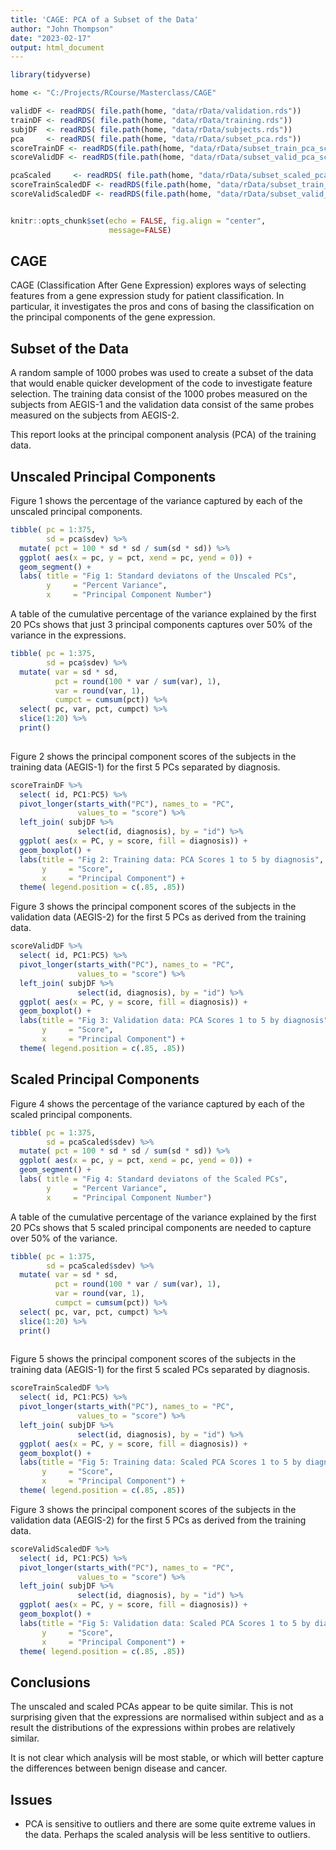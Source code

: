 ```yaml
---
title: 'CAGE: PCA of a Subset of the Data'
author: "John Thompson"
date: "2023-02-17"
output: html_document
---
```


```r
library(tidyverse)

home <- "C:/Projects/RCourse/Masterclass/CAGE"

validDF <- readRDS( file.path(home, "data/rData/validation.rds"))
trainDF <- readRDS( file.path(home, "data/rData/training.rds"))
subjDF  <- readRDS( file.path(home, "data/rData/subjects.rds"))
pca     <- readRDS( file.path(home, "data/rData/subset_pca.rds"))
scoreTrainDF <- readRDS(file.path(home, "data/rData/subset_train_pca_scores.rds"))
scoreValidDF <- readRDS(file.path(home, "data/rData/subset_valid_pca_scores.rds"))

pcaScaled     <- readRDS( file.path(home, "data/rData/subset_scaled_pca.rds"))
scoreTrainScaledDF <- readRDS(file.path(home, "data/rData/subset_train_scaled_pca_scores.rds"))
scoreValidScaledDF <- readRDS(file.path(home, "data/rData/subset_valid_scaled_pca_scores.rds"))


knitr::opts_chunk$set(echo = FALSE, fig.align = "center",
                      message=FALSE)
```

## CAGE

CAGE (Classification After Gene Expression) explores ways of selecting features from a gene expression study for patient classification. In particular, it investigates the pros and cons of basing the classification on the principal components of the gene expression.

## Subset of the Data

A random sample of 1000 probes was used to create a subset of the data that would enable quicker development of the code to investigate feature selection. The training data consist of the 1000 probes measured on the subjects from AEGIS-1 and the validation data consist of the same probes measured on the subjects from AEGIS-2.

This report looks at the principal component analysis (PCA) of the training data.

## Unscaled Principal Components

Figure 1 shows the percentage of the variance captured by each of the unscaled principal components.

```r
tibble( pc = 1:375,
        sd = pca$sdev) %>%
  mutate( pct = 100 * sd * sd / sum(sd * sd)) %>%
  ggplot( aes(x = pc, y = pct, xend = pc, yend = 0)) +
  geom_segment() +
  labs( title = "Fig 1: Standard deviatons of the Unscaled PCs",
        y     = "Percent Variance",
        x     = "Principal Component Number")
```

A table of the cumulative percentage of the variance explained by the first 20 PCs shows that just 3 principal components captures over 50% of the variance in the expressions.
```r
tibble( pc = 1:375,
        sd = pca$sdev) %>%
  mutate( var = sd * sd,
          pct = round(100 * var / sum(var), 1),
          var = round(var, 1),
          cumpct = cumsum(pct)) %>%
  select( pc, var, pct, cumpct) %>%
  slice(1:20) %>%
  print()
  
```

Figure 2 shows the principal component scores of the subjects in the training data (AEGIS-1) for the first 5 PCs separated by diagnosis.

```r
scoreTrainDF %>%
  select( id, PC1:PC5) %>%
  pivot_longer(starts_with("PC"), names_to = "PC", 
               values_to = "score") %>%
  left_join( subjDF %>% 
               select(id, diagnosis), by = "id") %>%
  ggplot( aes(x = PC, y = score, fill = diagnosis)) +
  geom_boxplot() +
  labs(title = "Fig 2: Training data: PCA Scores 1 to 5 by diagnosis",
       y     = "Score",
       x     = "Principal Component") +
  theme( legend.position = c(.85, .85))
```

Figure 3 shows the principal component scores of the subjects in the validation data (AEGIS-2) for the first 5 PCs as derived from the training data.

```r
scoreValidDF %>%
  select( id, PC1:PC5) %>%
  pivot_longer(starts_with("PC"), names_to = "PC", 
               values_to = "score") %>%
  left_join( subjDF %>% 
               select(id, diagnosis), by = "id") %>%
  ggplot( aes(x = PC, y = score, fill = diagnosis)) +
  geom_boxplot() +
  labs(title = "Fig 3: Validation data: PCA Scores 1 to 5 by diagnosis",
       y     = "Score",
       x     = "Principal Component") +
  theme( legend.position = c(.85, .85))

```

## Scaled Principal Components

Figure 4 shows the percentage of the variance captured by each of the scaled principal components.

```r
tibble( pc = 1:375,
        sd = pcaScaled$sdev) %>%
  mutate( pct = 100 * sd * sd / sum(sd * sd)) %>%
  ggplot( aes(x = pc, y = pct, xend = pc, yend = 0)) +
  geom_segment() +
  labs( title = "Fig 4: Standard deviatons of the Scaled PCs",
        y     = "Percent Variance",
        x     = "Principal Component Number")
```

A table of the cumulative percentage of the variance explained by the first 20 PCs shows that 5 scaled principal components are needed to capture over 50% of the variance.
```r
tibble( pc = 1:375,
        sd = pcaScaled$sdev) %>%
  mutate( var = sd * sd,
          pct = round(100 * var / sum(var), 1),
          var = round(var, 1),
          cumpct = cumsum(pct)) %>%
  select( pc, var, pct, cumpct) %>%
  slice(1:20) %>%
  print()
  
```

Figure 5 shows the principal component scores of the subjects in the training data (AEGIS-1) for the first 5 scaled PCs separated by diagnosis.

```r
scoreTrainScaledDF %>%
  select( id, PC1:PC5) %>%
  pivot_longer(starts_with("PC"), names_to = "PC", 
               values_to = "score") %>%
  left_join( subjDF %>% 
               select(id, diagnosis), by = "id") %>%
  ggplot( aes(x = PC, y = score, fill = diagnosis)) +
  geom_boxplot() +
  labs(title = "Fig 5: Training data: Scaled PCA Scores 1 to 5 by diagnosis",
       y     = "Score",
       x     = "Principal Component") +
  theme( legend.position = c(.85, .85))
```

Figure 3 shows the principal component scores of the subjects in the validation data (AEGIS-2) for the first 5 PCs as derived from the training data.

```r
scoreValidScaledDF %>%
  select( id, PC1:PC5) %>%
  pivot_longer(starts_with("PC"), names_to = "PC", 
               values_to = "score") %>%
  left_join( subjDF %>% 
               select(id, diagnosis), by = "id") %>%
  ggplot( aes(x = PC, y = score, fill = diagnosis)) +
  geom_boxplot() +
  labs(title = "Fig 5: Validation data: Scaled PCA Scores 1 to 5 by diagnosis",
       y     = "Score",
       x     = "Principal Component") +
  theme( legend.position = c(.85, .85))

```

## Conclusions

The unscaled and scaled PCAs appear to be quite similar. This is not surprising given that the expressions are normalised within subject and as a result the distributions of the expressions within probes are relatively similar.

It is not clear which analysis will be most stable, or which will better capture the differences between benign disease and cancer.

## Issues

* PCA is sensitive to outliers and there are some quite extreme values in the data. Perhaps the scaled analysis will be less sentitive to outliers.  

